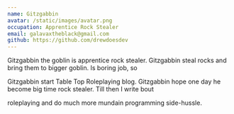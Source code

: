 ```yaml
---
name: Gitzgabbin
avatar: /static/images/avatar.png
occupation: Apprentice Rock Stealer
email: galavaxtheblack@gmail.com
github: https://github.com/drewdoesdev
---
```


Gitzgabbin the goblin is apprentice rock stealer.  Gitzgabbin steal rocks and bring them to bigger goblin.  Is boring job, so 

Gitzgabbin start Table Top Roleplaying blog.  Gitzgabbin hope one day he become big time rock stealer.  Till then I write bout 

roleplaying and do much more mundain programming side-hussle.